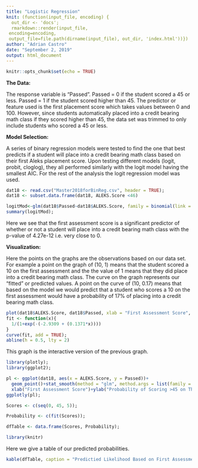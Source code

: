 ```yaml
---
title: "Logistic Regression"
knit: (function(input_file, encoding) {
  out_dir <- 'docs';
  rmarkdown::render(input_file,
 encoding=encoding,
 output_file=file.path(dirname(input_file), out_dir, 'index.html'))})
author: "Adrian Castro"
date: "September 2, 2019"
output: html_document
---
```



```r
knitr::opts_chunk$set(echo = TRUE)
```

**The Data: **

The response variable is "Passed". Passed = 0 if the student scored a 45 or less. Passed = 1 if the student scored higher than 45. 
The predictor or feature used is the first placement score which takes values between 0 and 100. However, since students automatically placed into a credit bearing math class if they scored higher than 45, the data set was trimmed to only include students who scored a 45 or less.

**Model Selection:**

A series of binary regression models were tested to find the one that best predicts if a student will place into a credit bearing math class based on their first Aleks placement score. Upon testing different models (logit, probit, cloglog), they all performed similarly with the logit model having the smallest AIC. For the rest of the analysis the logit regression model was used. 


```r
dat18 <- read.csv("Master2018forBinReg.csv", header = TRUE);
dat18 <- subset.data.frame(dat18, ALEKS.Score <46)
```
```r
logitMod<-glm(dat18$Passed~dat18$ALEKS.Score, family = binomial(link = "logit"));
summary(logitMod);

```

Here we see that the first assessment score is a significant predictor of whether or not a student will place into a credit bearing math class with the p-value of 4.27e-12 i.e. very close to 0. 

**Visualization:**

Here the points on the graphs are the observations based on our data set. For example a point on the graph of (10, 1) means that the student scored a 10 on the first assessment and the the value of 1 means that they did place into a credit bearing math class. 
The curve on the graph represents our "fitted" or predicted values. A point on the curve of (10, 0.17) means that based on the model we would predict that a student who scores a 10 on the first assessment would have a probability of 17% of placing into a credit bearing math class.   

```r
plot(dat18$ALEKS.Score, dat18$Passed, xlab = "First Assessment Score", ylab = "Probability of Scoring >45 on Third Assessment");
fit <- function(x){
  1/(1+exp(-(-2.9309 + (0.1371*x))))
}
curve(fit, add = TRUE);
abline(h = 0.5, lty = 2)
```



This graph is the interactive version of the previous graph.  

```r
library(plotly);
library(ggplot2);
```
```r
pl <- ggplot(dat18, aes(x = ALEKS.Score, y = Passed))+
  geom_point()+stat_smooth(method = "glm", method.args = list(family = "binomial"), se= FALSE) +
  xlab("First Assessment Score")+ylab("Probability of Scoring >45 on Third Assessment") +geom_count();
ggplotly(pl);

```

```r
Scores <- c(seq(0, 45, 5));

Probability <- c(fit(Scores));

dfTable <- data.frame(Scores, Probability);
```




```r
library(knitr)
```

Here we give a table of our predicted probabilities. 
```r
kable(dfTable, caption = "Predictied Likelihood Based on First Assessment Score")
```


